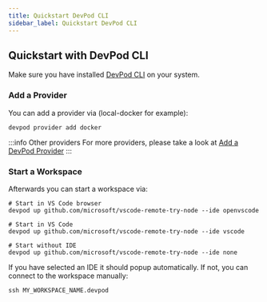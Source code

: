 ```yaml
---
title: Quickstart DevPod CLI
sidebar_label: Quickstart DevPod CLI
---
```



## Quickstart with DevPod CLI

Make sure you have installed [DevPod CLI](./install.mdx#optional-install-devpod-cli) on your system.

### Add a Provider

You can add a provider via (local-docker for example):

```
devpod provider add docker
```

:::info Other providers
For more providers, please take a look at [Add a DevPod Provider](../managing-providers/add-provider.mdx)
:::

### Start a Workspace

Afterwards you can start a workspace via:

```
# Start in VS Code browser
devpod up github.com/microsoft/vscode-remote-try-node --ide openvscode

# Start in VS Code
devpod up github.com/microsoft/vscode-remote-try-node --ide vscode

# Start without IDE
devpod up github.com/microsoft/vscode-remote-try-node --ide none
```

If you have selected an IDE it should popup automatically. If not, you can connect to the workspace manually:

```
ssh MY_WORKSPACE_NAME.devpod
```
